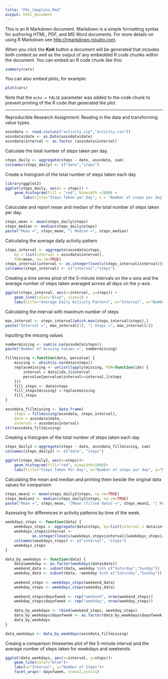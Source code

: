 ```yaml
---
title: "PA1_template.Rmd"
output: html_document
---
```


This is an R Markdown document. Markdown is a simple formatting syntax for authoring HTML, PDF, and MS Word documents. For more details on using R Markdown see <http://rmarkdown.rstudio.com>.

When you click the **Knit** button a document will be generated that includes both content as well as the output of any embedded R code chunks within the document. You can embed an R code chunk like this:

```r
summary(cars)
```

You can also embed plots, for example:

```r
plot(cars)
```

Note that the `echo = FALSE` parameter was added to the code chunk to prevent printing of the R code that generated the plot.


-------------------------------
Reproducible Research Assignment:
Reading in the data and transforming value types.
```r
assndata <- read.csv(unz("activity.zip","activity.csv"))
assndata$date <- as.Date(assndata$date)
assndata$interval <- as.factor (assndata$interval)
```

Calculate the total number of steps taken per day.
```r
steps_daily <- aggregate(steps ~ date, assndata, sum)
colnames(steps_daily) <- c("date","steps")
```

Create a histogram of the total number of steps taken each day.
```r
library(ggplot2)
ggplot(steps_daily, aes(x = steps)) +
	geom_histogram(fill = "red", binwidth =1000) +
		labs(title="Steps Taken per Day", x = "Number of steps per day", y="number of times in day")
```

Caluculate and report mean and median of the total number of steps taken per day.
```r
steps_mean <- mean(steps_daily$steps)
steps_median <- median(steps_daily$steps)
paste("Mean =", steps_mean, "| Median =", steps_median)
```

Calculating the average daily activity pattern
```r
steps_interval <- aggregate(assndata$steps,
	by = list(interval = assndata$interval),
	FUN=mean, na.rm=TRUE)
steps_interval$interval <- as.integer(levels(steps_interval$interval)[steps_interval$interval])
colnames(steps_interval) <- c("interval","steps")
```

Creating a time series plost of the 5-minute intervals on the x-axis and the average number of steps taken averaged across all days on the y-axis.
```r
ggplot(steps_interval, aes(x=interval, y=steps)) +
	geom_line(color="blue", size=1) +
	labs(title="Average Daily Activity Pattern", x="Interval", y="Number of Steps")
```

Calculating the interval with maximum number of steps
```r
max_interval <- steps_interval[which.max(steps_interval$steps),]
paste("Interval =", max_interval[1], "| Steps =", max_interval[2])
```

Inputting the missing values
```r
numbermissing <- sum(is.na(assndata$steps))
paste("Number of missing values =", numbermissing)

fillmissing <-function(data, pervalue) {
	missing <- which(is.na(data$steps))
	replacemissing <- unlist(lapply(missing, FUN=function(idx) {
		interval = data[idx,]$interval
		pervalue[pervalue$interval==interval,]$steps
	}))
	fill_steps <- data$steps
	fill_steps[missing] <-replacemissing
	fill_steps
}

assndata_fillmissing <- data.frame(
	steps = fillmissing(assndata, steps_interval),
	date = assndata$date,
	interval = assndata$interval)
str(assndata_fillmissing)
```

Creating a histogram of the total number of steps taken each day 
```r
steps_daily2 <-aggregate(steps ~ date, assndata_fillmissing, sum)
colnames(steps_daily2) <- c("date", "steps")

ggplot(steps_daily2, aes(x=steps))+
	geom_histogram(fill="red", binwidth=1000)+
	labs(title="Steps Taken Per Day", x="Number of steps per day", y="Number of times in day")
```

Calculating the mean and median and printing them beside the original data values for comparison
```r
steps_mean2 <- mean(steps_daily2$steps, na.rm=TRUE)
steps_median2 <- median(steps_daily2$steps, na.rm=TRUE)
paste("Mean =", steps_mean, "|Mean (filled data) =", steps_mean2, "| Median =", steps_median, "| Median (filled data)=", steps_median2)
```

Assessing for differences in activity patterns by time of the week.
```r
weekdays_steps <- function(data) {
    weekdays_steps <- aggregate(data$steps, by=list(interval = data$interval), FUN=mean, na.rm=T)
    weekdays_steps$interval <- 
            as.integer(levels(weekdays_steps$interval)[weekdays_steps$interval])
    colnames(weekdays_steps) <- c("interval", "steps")
    weekdays_steps
}

data_by_weekdays <- function(data) {
    data$weekday <- as.factor(weekdays(data$date))
    weekend_data <- subset(data, weekday %in% c("Saturday","Sunday"))
    weekday_data <- subset(data, !weekday %in% c("Saturday","Sunday"))
    
    weekend_steps <- weekdays_steps(weekend_data)
    weekday_steps <- weekdays_steps(weekday_data)
    
    weekend_steps$dayofweek <- rep("weekend", nrow(weekend_steps))
    weekday_steps$dayofweek <- rep("weekday", nrow(weekday_steps))
    
    data_by_weekdays <- rbind(weekend_steps, weekday_steps)
    data_by_weekdays$dayofweek <- as.factor(data_by_weekdays$dayofweek)
    data_by_weekdays
}

data_weekdays <- data_by_weekdays(assndata_fillmissing)
```

Creaing a comparison timeseries plot of the 5-minute interval and the average number of steps taken for weekdays and weekends. 
```r
ggplot(data_weekdays, aes(x=interval, y=steps))+
	geom_line(color="blue")+
	labs(x="Interval", y="Number of Steps")+
	facet_wrap(~ dayofweek, nrow=2,ncol=1)
```

